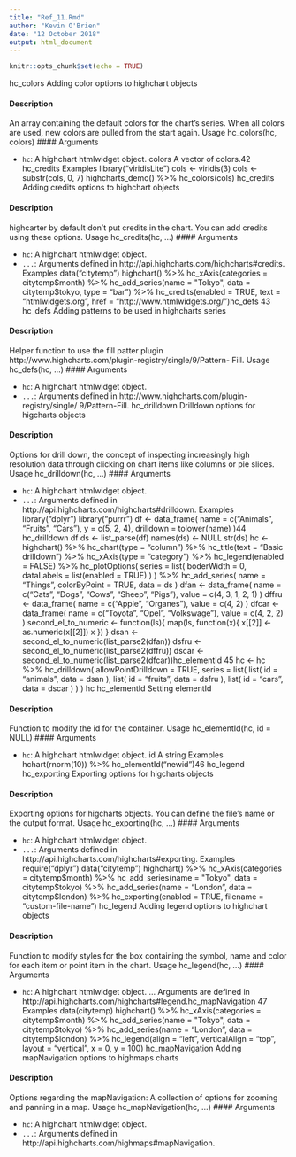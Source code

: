 ```yaml
---
title: "Ref_11.Rmd"
author: "Kevin O'Brien"
date: "12 October 2018"
output: html_document
---
```


```r
knitr::opts_chunk$set(echo = TRUE)
```


hc_colors
Adding color options to highchart objects

#### Description 

An array containing the default colors for the chart’s series. When all colors are used, new colors
are pulled from the start again.
Usage
hc_colors(hc, colors)
 #### Arguments 

* ``hc ``: A highchart htmlwidget object.
colors A vector of colors.42
hc_credits
Examples
library("viridisLite")
cols <- viridis(3)
cols <- substr(cols, 0, 7)
highcharts_demo() %>%
hc_colors(cols)
hc_credits
Adding credits options to highchart objects

#### Description 

highcarter by default don’t put credits in the chart. You can add credits using these options.
Usage
hc_credits(hc, ...)
 #### Arguments 

* ``hc ``: A highchart htmlwidget object.
* ``...``: Arguments defined in http://api.highcharts.com/highcharts#credits.
Examples
data("citytemp")
highchart() %>%
hc_xAxis(categories = citytemp$month) %>%
hc_add_series(name = "Tokyo", data = citytemp$tokyo, type = "bar") %>%
hc_credits(enabled = TRUE, text = "htmlwidgets.org",
href = "http://www.htmlwidgets.org/")hc_defs
43
hc_defs
Adding patterns to be used in highcharts series

#### Description 

Helper function to use the fill patter plugin http://www.highcharts.com/plugin-registry/single/9/Pattern-
Fill.
Usage
hc_defs(hc, ...)
 #### Arguments 

* ``hc ``: A highchart htmlwidget object.
* ``...``: Arguments defined in http://www.highcharts.com/plugin-registry/single/
9/Pattern-Fill.
hc_drilldown
Drilldown options for higcharts objects

#### Description 

Options for drill down, the concept of inspecting increasingly high resolution data through clicking
on chart items like columns or pie slices.
Usage
hc_drilldown(hc, ...)
 #### Arguments 

* ``hc ``: A highchart htmlwidget object.
* ``...``: Arguments defined in http://api.highcharts.com/highcharts#drilldown.
Examples
library("dplyr")
library("purrr")
df <- data_frame(
name = c("Animals", "Fruits", "Cars"),
y = c(5, 2, 4),
drilldown = tolower(name)
)44
hc_drilldown
df
ds <- list_parse(df)
names(ds) <- NULL
str(ds)
hc <- highchart() %>%
hc_chart(type = "column") %>%
hc_title(text = "Basic drilldown") %>%
hc_xAxis(type = "category") %>%
hc_legend(enabled = FALSE) %>%
hc_plotOptions(
series = list(
boderWidth = 0,
dataLabels = list(enabled = TRUE)
)
) %>%
hc_add_series(
name = "Things",
colorByPoint = TRUE,
data = ds
)
dfan <- data_frame(
name = c("Cats", "Dogs", "Cows", "Sheep", "Pigs"),
value = c(4, 3, 1, 2, 1)
)
dffru <- data_frame(
name = c("Apple", "Organes"),
value = c(4, 2)
)
dfcar <- data_frame(
name = c("Toyota", "Opel", "Volkswage"),
value = c(4, 2, 2)
)
second_el_to_numeric <- function(ls){
map(ls, function(x){
x[[2]] <- as.numeric(x[[2]])
x
})
}
dsan <- second_el_to_numeric(list_parse2(dfan))
dsfru <- second_el_to_numeric(list_parse2(dffru))
dscar <- second_el_to_numeric(list_parse2(dfcar))hc_elementId
45
hc <- hc %>%
hc_drilldown(
allowPointDrilldown = TRUE,
series = list(
list(
id = "animals",
data = dsan
),
list(
id = "fruits",
data = dsfru
),
list(
id = "cars",
data = dscar
)
)
)
hc
hc_elementId
Setting elementId

#### Description 

Function to modify the id for the container.
Usage
hc_elementId(hc, id = NULL)
 #### Arguments 

* ``hc ``: A highchart htmlwidget object.
id A string
Examples
hchart(rnorm(10)) %>%
hc_elementId("newid")46
hc_legend
hc_exporting
Exporting options for higcharts objects

#### Description 

Exporting options for higcharts objects. You can define the file’s name or the output format.
Usage
hc_exporting(hc, ...)
 #### Arguments 

* ``hc ``: A highchart htmlwidget object.
* ``...``: Arguments defined in http://api.highcharts.com/highcharts#exporting.
Examples
require("dplyr")
data("citytemp")
highchart() %>%
hc_xAxis(categories = citytemp$month) %>%
hc_add_series(name = "Tokyo", data = citytemp$tokyo) %>%
hc_add_series(name = "London", data = citytemp$london) %>%
hc_exporting(enabled = TRUE,
filename = "custom-file-name")
hc_legend
Adding legend options to highchart objects

#### Description 

Function to modify styles for the box containing the symbol, name and color for each item or point
item in the chart.
Usage
hc_legend(hc, ...)
 #### Arguments 

* ``hc ``: A highchart htmlwidget object.
... Arguments are defined in http://api.highcharts.com/highcharts#legend.hc_mapNavigation
47
Examples
data(citytemp)
highchart() %>%
hc_xAxis(categories = citytemp$month) %>%
hc_add_series(name = "Tokyo", data = citytemp$tokyo) %>%
hc_add_series(name = "London", data = citytemp$london) %>%
hc_legend(align = "left", verticalAlign = "top",
layout = "vertical", x = 0, y = 100)
hc_mapNavigation
Adding mapNavigation options to highmaps charts

#### Description 

Options regarding the mapNavigation: A collection of options for zooming and panning in a map.
Usage
hc_mapNavigation(hc, ...)
 #### Arguments 

* ``hc ``: A highchart htmlwidget object.
* ``...``: Arguments defined in http://api.highcharts.com/highmaps#mapNavigation.